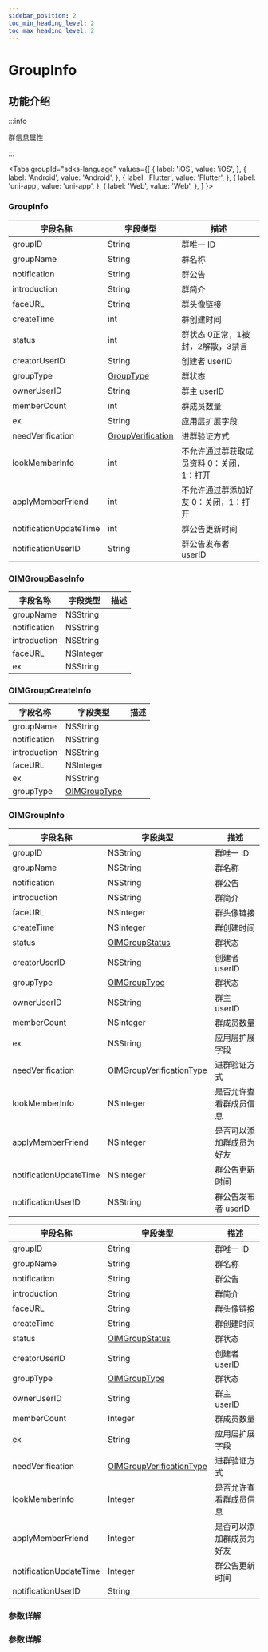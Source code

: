 ```yaml
---
sidebar_position: 2
toc_min_heading_level: 2
toc_max_heading_level: 2
---
```


# GroupInfo

## 功能介绍

:::info

群信息属性

:::

<Tabs
groupId="sdks-language"
values={[
{ label: 'iOS', value: 'iOS', },
{ label: 'Android', value: 'Android', },
{ label: 'Flutter', value: 'Flutter', },
{ label: 'uni-app', value: 'uni-app', },
{ label: 'Web', value: 'Web', },
]
}>

<TabItem value="Flutter">

### GroupInfo

| 字段名称               | 字段类型                                                         | 描述                     |
| ---------------------- | ---------------------------------------------------------------- | ------------------------ |
| groupID                | String                                                         | 群唯一 ID                |
| groupName              | String                                                         | 群名称                   |
| notification           | String                                                         | 群公告                   |
| introduction           | String                                                         | 群简介                   |
| faceURL                | String                                                        | 群头像链接               |
| createTime             | int                                                        | 群创建时间               |
| status                 | int                 | 群状态 0正常，1被封，2解散，3禁言                   |
| creatorUserID          | String                                                         | 创建者 userID            |
| groupType              | [GroupType](docs/sdks/Enum/GroupType.mdx)                     | 群状态                   |
| ownerUserID            | String                                                         | 群主 userID              |
| memberCount            | int                                                        | 群成员数量               |
| ex                     | String                                                         | 应用层扩展字段           |
| needVerification       | [GroupVerification](docs/sdks/Enum/GroupVerification.mdx) | 进群验证方式             |
| lookMemberInfo         | int                                                        | 不允许通过群获取成员资料 0：关闭，1：打开   |
| applyMemberFriend      | int                                                        | 不允许通过群添加好友 0：关闭，1：打开 |
| notificationUpdateTime | int                                                        | 群公告更新时间           |
| notificationUserID     | String                                                         | 群公告发布者 userID      |


</TabItem>

<TabItem value="iOS">

### OIMGroupBaseInfo

| 字段名称     | 字段类型  | 描述 |
| ------------ | --------- | ---- |
| groupName    | NSString  |      |
| notification | NSString  |      |
| introduction | NSString  |      |
| faceURL      | NSInteger |      |
| ex           | NSString  |      |

### OIMGroupCreateInfo

| 字段名称     | 字段类型                                     | 描述 |
| ------------ | -------------------------------------------- | ---- |
| groupName    | NSString                                     |      |
| notification | NSString                                     |      |
| introduction | NSString                                     |      |
| faceURL      | NSInteger                                    |      |
| ex           | NSString                                     |      |
| groupType    | [OIMGroupType](docs/sdks/Enum/GroupType.mdx) |      |

### OIMGroupInfo

| 字段名称               | 字段类型                                                         | 描述                     |
| ---------------------- | ---------------------------------------------------------------- | ------------------------ |
| groupID                | NSString                                                         | 群唯一 ID                |
| groupName              | NSString                                                         | 群名称                   |
| notification           | NSString                                                         | 群公告                   |
| introduction           | NSString                                                         | 群简介                   |
| faceURL                | NSInteger                                                        | 群头像链接               |
| createTime             | NSInteger                                                        | 群创建时间               |
| status                 | [OIMGroupStatus](docs/sdks/Enum/GroupStatus.mdx)                 | 群状态                   |
| creatorUserID          | NSString                                                         | 创建者 userID            |
| groupType              | [OIMGroupType](docs/sdks/Enum/GroupType.mdx)                     | 群状态                   |
| ownerUserID            | NSString                                                         | 群主 userID              |
| memberCount            | NSInteger                                                        | 群成员数量               |
| ex                     | NSString                                                         | 应用层扩展字段           |
| needVerification       | [OIMGroupVerificationType](docs/sdks/Enum/GroupVerification.mdx) | 进群验证方式             |
| lookMemberInfo         | NSInteger                                                        | 是否允许查看群成员信息   |
| applyMemberFriend      | NSInteger                                                        | 是否可以添加群成员为好友 |
| notificationUpdateTime | NSInteger                                                        | 群公告更新时间           |
| notificationUserID     | NSString                                                         | 群公告发布者 userID      |

</TabItem>

<TabItem value="Android">

| 字段名称               | 字段类型                                                         | 描述                     |
| ---------------------- | ---------------------------------------------------------------- | ------------------------ |
| groupID                | String                                                         | 群唯一 ID                |
| groupName              | String                                                         | 群名称                   |
| notification           | String                                                         | 群公告                   |
| introduction           | String                                                         | 群简介                   |
| faceURL                | String                                                        | 群头像链接               |
| createTime             | String                                                        | 群创建时间               |
| status                 | [OIMGroupStatus](docs/sdks/Enum/GroupStatus.mdx)                 | 群状态                   |
| creatorUserID          | String                                                         | 创建者 userID            |
| groupType              | [OIMGroupType](docs/sdks/Enum/GroupType.mdx)                     | 群状态                   |
| ownerUserID            | String                                                         | 群主 userID              |
| memberCount            | Integer                                                        | 群成员数量               |
| ex                     | String                                                         | 应用层扩展字段           |
| needVerification       | [OIMGroupVerificationType](docs/sdks/Enum/GroupVerification.mdx) | 进群验证方式             |
| lookMemberInfo         | Integer                                                        | 是否允许查看群成员信息   |
| applyMemberFriend      | Integer                                                        | 是否可以添加群成员为好友 |
| notificationUpdateTime | Integer                                                        | 群公告更新时间           |
| notificationUserID     | String

</TabItem>

<TabItem value="Web">

### 参数详解

</TabItem>

<TabItem value="uni-app">

### 参数详解

</TabItem>

</Tabs>
